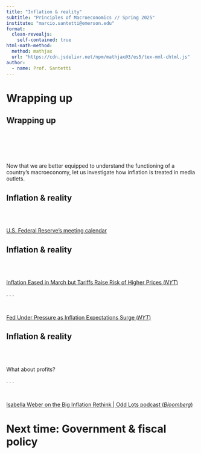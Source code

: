 ```yaml
---
title: "Inflation & reality"
subtitle: "Principles of Macroeconomics // Spring 2025"
institute: "marcio.santetti@emerson.edu"
format: 
  clean-revealjs:
    self-contained: true
html-math-method:
  method: mathjax
  url: "https://cdn.jsdelivr.net/npm/mathjax@3/es5/tex-mml-chtml.js"
author:
  - name: Prof. Santetti
---
```

  
# Wrapping up {background-color="#62259D"}



## Wrapping up


<br><br><br><br>

Now that we are better equipped to understand the functioning of a country's macroeconomy, let us investigate how [inflation]{.note} is treated in media outlets.






## Inflation & reality

<br><br>



[[U.S. Federal Reserve's meeting calendar]{.link}](https://www.federalreserve.gov/monetarypolicy/fomccalendars.htm)

## Inflation & reality

<br><br>


[[Inflation Eased in March but Tariffs Raise Risk of Higher Prices (*NYT*)]{.link}](https://www.nytimes.com/2025/04/10/business/inflation-cpi-tariffs-march.html)


. . .


<br>


[[Fed Under Pressure as Inflation Expectations Surge (*NYT*)]{.link}](https://www.nytimes.com/2025/04/11/business/economy/fed-inflation-trade.html)




## Inflation & reality


<br><br>

What about [profits]{.note}?

. . .

<br>

[[Isabella Weber on the Big Inflation Rethink | Odd Lots podcast (*Bloomberg*)]{.link}](https://www.youtube.com/watch?v=UaY-v49RhGQ)



# Next time: Government & fiscal policy {background-color="#62259D"}